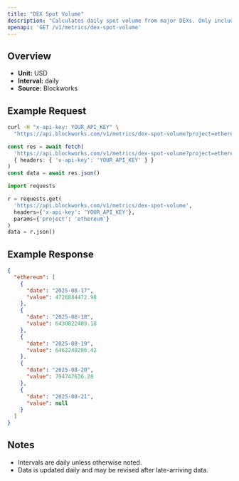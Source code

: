```yaml
---
title: "DEX Spot Volume"
description: "Calculates daily spot volume from major DEXs. Only includes volumes from fee-paying liquidity pools."
openapi: 'GET /v1/metrics/dex-spot-volume'
---
```


## Overview

- **Unit:** USD
- **Interval:** daily
- **Source:** Blockworks

## Example Request

<CodeGroup>

```bash cURL
curl -H "x-api-key: YOUR_API_KEY" \
  "https://api.blockworks.com/v1/metrics/dex-spot-volume?project=ethereum"
```

```typescript TypeScript
const res = await fetch(
  'https://api.blockworks.com/v1/metrics/dex-spot-volume?project=ethereum',
  { headers: { 'x-api-key': 'YOUR_API_KEY' } }
)
const data = await res.json()
```

```python Python
import requests

r = requests.get(
  'https://api.blockworks.com/v1/metrics/dex-spot-volume',
  headers={'x-api-key': 'YOUR_API_KEY'},
  params={'project': 'ethereum'}
)
data = r.json()
```

</CodeGroup>

## Example Response

```json
{
  "ethereum": [
    {
      "date": "2025-08-17",
      "value": 4726884472.98
    },
    {
      "date": "2025-08-18",
      "value": 6430822489.18
    },
    {
      "date": "2025-08-19",
      "value": 6462240286.42
    },
    {
      "date": "2025-08-20",
      "value": 794747636.28
    },
    {
      "date": "2025-08-21",
      "value": null
    }
  ]
}
```

## Notes
- Intervals are daily unless otherwise noted.
- Data is updated daily and may be revised after late-arriving data.
